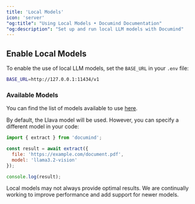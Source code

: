 ```yaml
---
title: 'Local Models'
icon: 'server'
"og:title": "Using Local Models • Documind Documentation" 
"og:description": "Set up and run local LLM models with Documind"
---
```


## Enable Local Models

To enable the use of local LLM models, set the `BASE_URL` in your `.env` file:

```bash example
BASE_URL=http://127.0.0.1:11434/v1
```

### Available Models
You can find the list of models available to use [here](installation#set-up-environment-variables).

By default, the Llava model will be used. However, you can specify a different model in your code:

```javascript
import { extract } from 'documind';

const result = await extract({
  file: 'https://example.com/document.pdf',
  model: 'llama3.2-vision' 
});

console.log(result);
```
<Warning> Local models may not always provide optimal results. We are continually working to improve performance and add support for newer models. </Warning>

